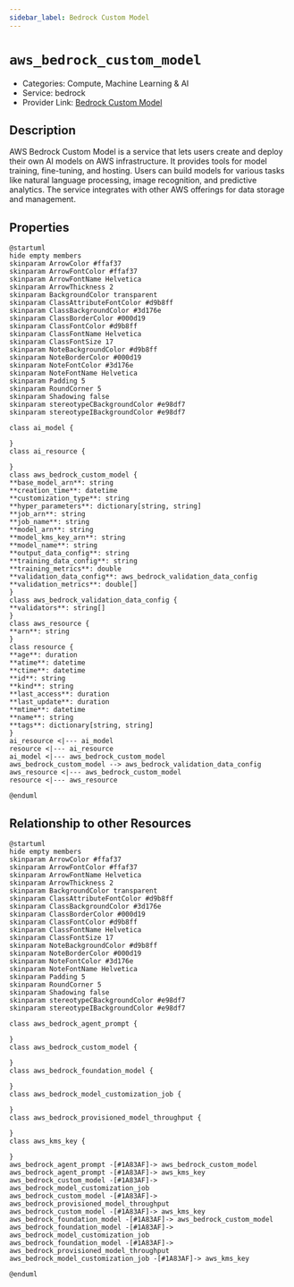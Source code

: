 ```yaml
---
sidebar_label: Bedrock Custom Model
---
```


# `aws_bedrock_custom_model`

- Categories: Compute, Machine Learning & AI
- Service: bedrock
- Provider Link: [Bedrock Custom Model](https://docs.aws.amazon.com/bedrock/latest/userguide/custom-models.html)

## Description

AWS Bedrock Custom Model is a service that lets users create and deploy their own AI models on AWS infrastructure. It provides tools for model training, fine-tuning, and hosting. Users can build models for various tasks like natural language processing, image recognition, and predictive analytics. The service integrates with other AWS offerings for data storage and management.

## Properties

<ZoomPanPinch>

```kroki imgType="plantuml" imgAlt="Diagram of Bedrock Custom Model data model"
@startuml
hide empty members
skinparam ArrowColor #ffaf37
skinparam ArrowFontColor #ffaf37
skinparam ArrowFontName Helvetica
skinparam ArrowThickness 2
skinparam BackgroundColor transparent
skinparam ClassAttributeFontColor #d9b8ff
skinparam ClassBackgroundColor #3d176e
skinparam ClassBorderColor #000d19
skinparam ClassFontColor #d9b8ff
skinparam ClassFontName Helvetica
skinparam ClassFontSize 17
skinparam NoteBackgroundColor #d9b8ff
skinparam NoteBorderColor #000d19
skinparam NoteFontColor #3d176e
skinparam NoteFontName Helvetica
skinparam Padding 5
skinparam RoundCorner 5
skinparam Shadowing false
skinparam stereotypeCBackgroundColor #e98df7
skinparam stereotypeIBackgroundColor #e98df7

class ai_model {

}
class ai_resource {

}
class aws_bedrock_custom_model {
**base_model_arn**: string
**creation_time**: datetime
**customization_type**: string
**hyper_parameters**: dictionary[string, string]
**job_arn**: string
**job_name**: string
**model_arn**: string
**model_kms_key_arn**: string
**model_name**: string
**output_data_config**: string
**training_data_config**: string
**training_metrics**: double
**validation_data_config**: aws_bedrock_validation_data_config
**validation_metrics**: double[]
}
class aws_bedrock_validation_data_config {
**validators**: string[]
}
class aws_resource {
**arn**: string
}
class resource {
**age**: duration
**atime**: datetime
**ctime**: datetime
**id**: string
**kind**: string
**last_access**: duration
**last_update**: duration
**mtime**: datetime
**name**: string
**tags**: dictionary[string, string]
}
ai_resource <|--- ai_model
resource <|--- ai_resource
ai_model <|--- aws_bedrock_custom_model
aws_bedrock_custom_model --> aws_bedrock_validation_data_config
aws_resource <|--- aws_bedrock_custom_model
resource <|--- aws_resource

@enduml
```

</ZoomPanPinch>

## Relationship to other Resources

<ZoomPanPinch>

```kroki imgType="plantuml" imgAlt="Diagram of Bedrock Custom Model resource relationships"
@startuml
hide empty members
skinparam ArrowColor #ffaf37
skinparam ArrowFontColor #ffaf37
skinparam ArrowFontName Helvetica
skinparam ArrowThickness 2
skinparam BackgroundColor transparent
skinparam ClassAttributeFontColor #d9b8ff
skinparam ClassBackgroundColor #3d176e
skinparam ClassBorderColor #000d19
skinparam ClassFontColor #d9b8ff
skinparam ClassFontName Helvetica
skinparam ClassFontSize 17
skinparam NoteBackgroundColor #d9b8ff
skinparam NoteBorderColor #000d19
skinparam NoteFontColor #3d176e
skinparam NoteFontName Helvetica
skinparam Padding 5
skinparam RoundCorner 5
skinparam Shadowing false
skinparam stereotypeCBackgroundColor #e98df7
skinparam stereotypeIBackgroundColor #e98df7

class aws_bedrock_agent_prompt {

}
class aws_bedrock_custom_model {

}
class aws_bedrock_foundation_model {

}
class aws_bedrock_model_customization_job {

}
class aws_bedrock_provisioned_model_throughput {

}
class aws_kms_key {

}
aws_bedrock_agent_prompt -[#1A83AF]-> aws_bedrock_custom_model
aws_bedrock_agent_prompt -[#1A83AF]-> aws_kms_key
aws_bedrock_custom_model -[#1A83AF]-> aws_bedrock_model_customization_job
aws_bedrock_custom_model -[#1A83AF]-> aws_bedrock_provisioned_model_throughput
aws_bedrock_custom_model -[#1A83AF]-> aws_kms_key
aws_bedrock_foundation_model -[#1A83AF]-> aws_bedrock_custom_model
aws_bedrock_foundation_model -[#1A83AF]-> aws_bedrock_model_customization_job
aws_bedrock_foundation_model -[#1A83AF]-> aws_bedrock_provisioned_model_throughput
aws_bedrock_model_customization_job -[#1A83AF]-> aws_kms_key

@enduml
```

</ZoomPanPinch>
